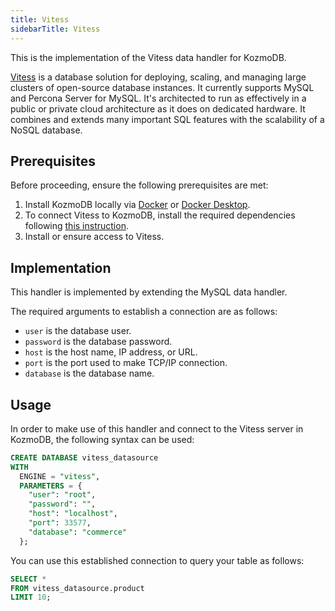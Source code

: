 ```yaml
---
title: Vitess
sidebarTitle: Vitess
---
```


This is the implementation of the Vitess data handler for KozmoDB.

[Vitess](https://vitess.io/) is a database solution for deploying, scaling, and managing large clusters of open-source database instances. It currently supports MySQL and Percona Server for MySQL. It's architected to run as effectively in a public or private cloud architecture as it does on dedicated hardware. It combines and extends many important SQL features with the scalability of a NoSQL database.

## Prerequisites

Before proceeding, ensure the following prerequisites are met:

1. Install KozmoDB locally via [Docker](/setup/self-hosted/docker) or [Docker Desktop](/setup/self-hosted/docker-desktop).
2. To connect Vitess to KozmoDB, install the required dependencies following [this instruction](/setup/self-hosted/docker#install-dependencies).
3. Install or ensure access to Vitess.

## Implementation

This handler is implemented by extending the MySQL data handler.

The required arguments to establish a connection are as follows:

* `user` is the database user.
* `password` is the database password.
* `host` is the host name, IP address, or URL.
* `port` is the port used to make TCP/IP connection.
* `database` is the database name.

## Usage

In order to make use of this handler and connect to the Vitess server in KozmoDB, the following syntax can be used:

```sql
CREATE DATABASE vitess_datasource
WITH
  ENGINE = "vitess",
  PARAMETERS = { 
    "user": "root",
    "password": "",
    "host": "localhost",
    "port": 33577,
    "database": "commerce"
  };
```

You can use this established connection to query your table as follows:

```sql
SELECT *
FROM vitess_datasource.product
LIMIT 10;
```
